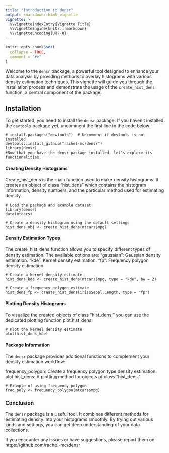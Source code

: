 ```yaml
---
title: "Introduction to densr"
output: rmarkdown::html_vignette
vignette: >
  %\VignetteIndexEntry{Vignette Title}
  %\VignetteEngine{knitr::rmarkdown}
  %\VignetteEncoding{UTF-8}
---
```


```r
knitr::opts_chunk$set(
  collapse = TRUE,
  comment = "#>"
)
```



Welcome to the `densr` package, a powerful tool designed to enhance your data analysis by providing methods to overlay histograms with various density estimation techniques. This vignette will guide you through the installation process and demonstrate the usage of the `create_hist_dens` function, a central component of the package.

## Installation

To get started, you need to install the `densr` package. If you haven't installed the `devtools` package yet, uncomment the first line in the code below:

```
# install.packages("devtools")  # Uncomment if devtools is not installed
devtools::install_github("rachel-mc/densr")
library(densr)
#Now that you have the densr package installed, let's explore its functionalities.
```

#### Creating Density Histograms
Create_hist_dens is the main function used to make density histograms. It creates an object of class "hist_dens" which contains the histogram information, density numbers, and the particular method used for estimating density.

```
# Load the package and example dataset
library(densr)
data(mtcars)

# Create a density histogram using the default settings
hist_dens_obj <- create_hist_dens(mtcars$mpg)
```

#### Density Estimation Types
The create_hist_dens function allows you to specify different types of density estimation. The available options are:
"gaussian": Gaussian density estimation.
"kde": Kernel density estimation.
"fp": Frequency polygon density estimation.
```
# Create a kernel density estimate
hist_dens_kde <- create_hist_dens(mtcars$mpg, type = "kde", bw = 2)

# Create a frequency polygon estimate
hist_dens_fp <- create_hist_dens(iris$Sepal.Length, type = "fp")
```

#### Plotting Density Histograms
To visualize the created objects of class "hist_dens," you can use the dedicated plotting function plot.hist_dens.

```
# Plot the kernel density estimate
plot(hist_dens_kde)
```
#### Package Information
The `densr` package provides additional functions to complement your density estimation workflow:

frequency_polygon: Create a frequency polygon type density estimation.
plot.hist_dens: A plotting method for objects of class "hist_dens."
```
# Example of using frequency_polygon
freq_poly <- frequency_polygon(mtcars$mpg)
```
### Conclusion
The `densr` package is a useful tool. It combines different methods for estimating density into your histograms smoothly. By trying out various kinds and settings, you can get deep understanding of your data collections.

If you encounter any issues or have suggestions, please report them on https://github.com/rachel-mc/densr









